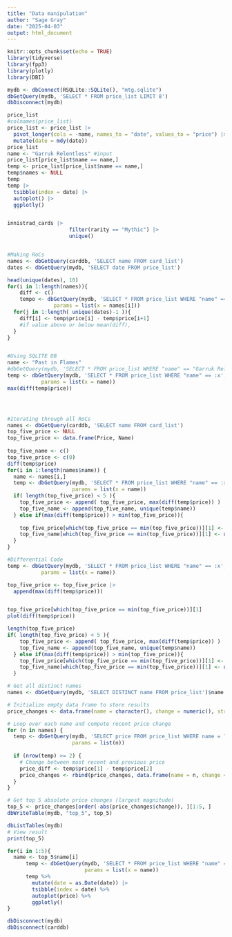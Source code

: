 ---
title: "Data manipulation"
author: "Sage Gray"
date: "2025-04-03"
output: html_document
---

```{r setup, include=FALSE}
knitr::opts_chunk$set(echo = TRUE)
library(tidyverse)
library(fpp3)
library(plotly)
library(DBI)
```

```{r}

mydb <- dbConnect(RSQLite::SQLite(), "mtg.sqlite")
dbGetQuery(mydb, 'SELECT * FROM price_list LIMIT 8')
dbDisconnect(mydb)

price_list
#colnames(price_list)
price_list <- price_list |>
  pivot_longer(cols = -name, names_to = "date", values_to = "price") |>
  mutate(date = mdy(date))
price_list
name <- "Garruk Relentless" #input
price_list[price_list$name == name,]
temp <- price_list[price_list$name == name,]
temp$names <- NULL
temp
temp |>
  tsibble(index = date) |>
  autoplot() |>
  ggplotly()


innistrad_cards |>
                    filter(rarity == "Mythic") |>
                    unique()


#Making RoCs
names <- dbGetQuery(carddb, 'SELECT name FROM card_list')
dates <- dbGetQuery(mydb, 'SELECT date FROM price_list')

head(unique(dates), 10)
for(i in 1:length(names)){
    diff <- c()
    tempo <- dbGetQuery(mydb, 'SELECT * FROM price_list WHERE "name" == :x',
               params = list(x = names[i]))
  for(j in 1:length( unique(dates)-1 )){
    diff[i] <- temp$price[i] - temp$price[i+1]
    #if value above or below mean(diff),
  }
}


#Using SQLITE DB
name <- "Past in Flames"
#dbGetQuery(mydb, 'SELECT * FROM price_list WHERE "name" == "Garruk Relentless"')
temp <- dbGetQuery(mydb, 'SELECT * FROM price_list WHERE "name" == :x',
           params = list(x = name))
max(diff(temp$price))




#Iterating through all RoCs
names <- dbGetQuery(carddb, 'SELECT name FROM card_list')
top_five_price <- NULL
top_five_price <- data.frame(Price, Name)
  
top_five_name <- c()
top_five_price <- c(0)
diff(temp$price)
for(i in 1:length(names$name)) {
  name <- names[i,]
  temp <- dbGetQuery(mydb, 'SELECT * FROM price_list WHERE "name" == :x',
                     params = list(x = name))
  if( length(top_five_price) < 5 ){
    top_five_price <- append( top_five_price, max(diff(temp$price)) )
    top_five_name <- append(top_five_name, unique(temp$name))
  } else if(max(diff(temp$price)) > min(top_five_price)){
    
    top_five_price[which(top_five_price == min(top_five_price))][1] <- max(diff(temp$price)) 
    top_five_name[which(top_five_price == min(top_five_price))][1] <- unique(temp$name)
  }
}

#Differential Code
temp <- dbGetQuery(mydb, 'SELECT * FROM price_list WHERE "name" == :x',
           params = list(x = name))

top_five_price <- top_five_price |>
  append(max(diff(temp$price)))


top_five_price[which(top_five_price == min(top_five_price))][1]
plot(diff(temp$price))

length(top_five_price)
if( length(top_five_price) < 5 ){
    top_five_price <- append( top_five_price, max(diff(temp$price)) )
    top_five_name <- append(top_five_name, unique(temp$name))
  } else if(max(diff(temp$price)) > min(top_five_price)){
    top_five_price[which(top_five_price == min(top_five_price))][1] <- max(diff(temp$price)) 
    top_five_name[which(top_five_price == min(top_five_price))][1] <- unique(temp$name)
  }
```

```{r}
# Get all distinct names
names <- dbGetQuery(mydb, 'SELECT DISTINCT name FROM price_list')$name

# Initialize empty data frame to store results
price_changes <- data.frame(name = character(), change = numeric(), stringsAsFactors = FALSE)

# Loop over each name and compute recent price change
for (n in names) {
  temp <- dbGetQuery(mydb, 'SELECT price FROM price_list WHERE name = ? ORDER BY date DESC', 
                     params = list(n))
  
  if (nrow(temp) >= 2) {
    # Change between most recent and previous price
    price_diff <- temp$price[1] - temp$price[2]
    price_changes <- rbind(price_changes, data.frame(name = n, change = price_diff))
  }
}

# Get top 5 absolute price changes (largest magnitude)
top_5 <- price_changes[order(-abs(price_changes$change)), ][1:5, ]
dbWriteTable(mydb, "top_5", top_5)

dbListTables(mydb)
# View result
print(top_5)

for(i in 1:5){
  name <- top_5$name[i]
      temp <- dbGetQuery(mydb, 'SELECT * FROM price_list WHERE "name" == :x',
                         params = list(x = name))
      temp %>%
        mutate(date = as.Date(date)) |>
        tsibble(index = date) %>%
        autoplot(price) %>%
        ggplotly()
}

dbDisconnect(mydb)
dbDisconnect(carddb)
```


